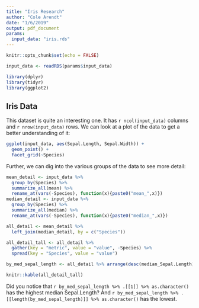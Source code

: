```yaml
---
title: "Iris Research"
author: "Cole Arendt"
date: "1/6/2019"
output: pdf_document
params:
  input_data: "iris.rds"
---
```


```r
knitr::opts_chunk$set(echo = FALSE)

input_data <- readRDS(params$input_data)

library(dplyr)
library(tidyr)
library(ggplot2)
```

## Iris Data

This dataset is quite an interesting one. It has `r ncol(input_data)` columns
and `r nrow(input_data)` rows. We can look at a plot of the data to get a better
understanding of it:

```r
ggplot(input_data, aes(Sepal.Length, Sepal.Width)) +
  geom_point() +
  facet_grid(~Species)
```

Further, we can dig into the various groups of the data to see more detail:

```r
mean_detail <- input_data %>%
  group_by(Species) %>%
  summarize_all(mean) %>%
  rename_at(vars(-Species), function(x){paste0("mean_",x)})
median_detail <- input_data %>%
  group_by(Species) %>%
  summarize_all(median) %>%
  rename_at(vars(-Species), function(x){paste0("median_",x)})

all_detail <- mean_detail %>%
  left_join(median_detail, by = c("Species"))

all_detail_tall <- all_detail %>%
  gather(key = "metric", value = "value", -Species) %>%
  spread(key = "Species", value = "value")
```

```r
by_med_sepal_length <- all_detail %>% arrange(desc(median_Sepal.Length)) %>% pull(Species)

knitr::kable(all_detail_tall)
```

Did you notice that `r by_med_sepal_length %>% .[[1]] %>% as.character()` has
the highest median Sepal.Length? And `r by_med_sepal_length %>%
.[[length(by_med_sepal_length)]] %>% as.character()` has the lowest.
